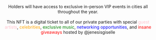 
<center>
Holders will have access to exclusive in-person VIP events in cities all throughout the year.
</center>
<br />
<center>
This NFT is a digital ticket to all of our private parties with special <span style="color:pink">guest artists</span>, <span style="color:orange">celebrities</span>, <span style="color:green">exclusive music</span>, <span style="color:blue">networking opportunities</span>, and <span style="color:red">insane giveaways</span> hosted by <OutboundLink href="https://instagram.com/jenesisgiselle">@jenesisgiselle</OutboundLink>
</center>
